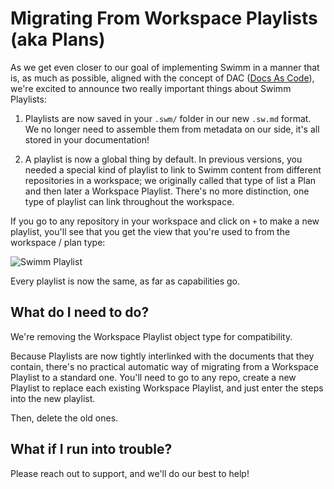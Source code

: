 # Migrating From Workspace Playlists (aka Plans)

As we get even closer to our goal of implementing Swimm in a manner that is, as much as possible,
aligned with the concept of DAC ([Docs As Code](https://www.writethedocs.org/guide/docs-as-code/)), we're
excited to announce two really important things about Swimm Playlists:

 1. Playlists are now saved in your `.swm/` folder in our new `.sw.md` format. We no longer
    need to assemble them from metadata on our side, it's all stored in your documentation!
 
 2. A playlist is now a global thing by default. In previous versions, you needed a special
    kind of playlist to link to Swimm content from different repositories in a workspace; we 
    originally called that type of list a Plan and then later a Workspace Playlist. There's
    no more distinction, one type of playlist can link throughout the workspace.

If you go to any repository in your workspace and click on `+` to make a new playlist, you'll see
that you get the view that you're used to from the workspace / plan type:

![Swimm Playlist](/img/playlist-setup.png "Swimm Playlist")

Every playlist is now the same, as far as capabilities go.

## What do I need to do?

We're removing the Workspace Playlist object type for compatibility. 

Because Playlists are now tightly interlinked with the documents that they contain, there's no
practical automatic way of migrating from a Workspace Playlist to a standard one. You'll need
to go to any repo, create a new Playlist to replace each existing Workspace Playlist, and just
enter the steps into the new playlist. 

Then, delete the old ones.

## What if I run into trouble?

Please reach out to support, and we'll do our best to help!